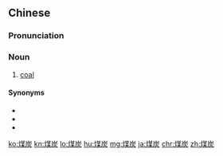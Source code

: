 ==Chinese==
{{zh-forms}}

===Pronunciation===
{{zh-pron
|m=méitàn
|c=mui4 taan3
|cat=n
}}

===Noun===
{{zh-noun}}

# [[coal]]

====Synonyms====
* {{zh-l|煤}}
* {{zh-l|石炭}}
* {{zh-l|烏金}}
{{zh-cat|Geology}}

[[ko:煤炭]]
[[kn:煤炭]]
[[lo:煤炭]]
[[hu:煤炭]]
[[mg:煤炭]]
[[ja:煤炭]]
[[chr:煤炭]]
[[zh:煤炭]]